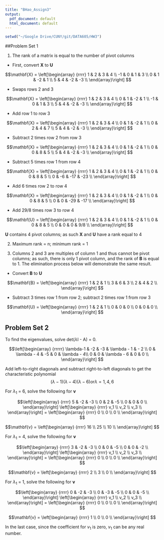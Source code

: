 ```yaml
---
title: "BHao_Assign3"
output:
  pdf_document: default
  html_document: default
---
```


```r
setwd("~/Google Drive/CUNY/git/DATA605/HW3")
```

##Problem Set 1  

1) The rank of a matrix is equal to the number of pivot columns  

* First, convert **X** to **U**  

$$\mathbf{X} = \left[\begin{array}
{rrrr}
1 & 2 & 3 & 4 \\
-1 & 0 & 1 & 3 \\
0 & 1 & -2 & 1 \\
5 & 4 & -2 & -3 \\
\end{array}\right]
$$

* Swaps rows 2 and 3  

$$\mathbf{X} = \left[\begin{array}
{rrrr}
1 & 2 & 3 & 4 \\
0 & 1 & -2 & 1 \\
-1 & 0 & 1 & 3 \\
5 & 4 & -2 & -3 \\
\end{array}\right]
$$

* Add row 1 to row 3  

$$\mathbf{X} = \left[\begin{array}
{rrrr}
1 & 2 & 3 & 4 \\
0 & 1 & -2 & 1 \\
0 & 2 & 4 & 7 \\
5 & 4 & -2 & -3 \\
\end{array}\right]
$$

* Subtract 2 times row 2 from row 3  

$$\mathbf{X} = \left[\begin{array}
{rrrr}
1 & 2 & 3 & 4 \\
0 & 1 & -2 & 1 \\
0 & 0 & 8 & 5 \\
5 & 4 & -2 & -3 \\
\end{array}\right]
$$

* Subtract 5 times row 1 from row 4  

$$\mathbf{X} = \left[\begin{array}
{rrrr}
1 & 2 & 3 & 4 \\
0 & 1 & -2 & 1 \\
0 & 0 & 8 & 5 \\
0 & -6 & -17 & -23 \\
\end{array}\right]
$$

* Add 6 times row 2 to row 4  

$$\mathbf{X} = \left[\begin{array}
{rrrr}
1 & 2 & 3 & 4 \\
0 & 1 & -2 & 1 \\
0 & 0 & 8 & 5 \\
0 & 0 & -29 & -17 \\
\end{array}\right]
$$

* Add 29/8 times row 3 to row 4  

$$\mathbf{U} = \left[\begin{array}
{rrrr}
1 & 2 & 3 & 4 \\
0 & 1 & -2 & 1 \\
0 & 0 & 8 & 5 \\
0 & 0 & 0 & 9/8 \\
\end{array}\right]
$$

**U** contains 4 pivot columns; as such **X** and **U** have a rank equal to 4  

2) Maximum rank = n; minimum rank = 1  

3) Columns 2 and 3 are multiples of column 1 and thus cannot be pivot columns; as such, there is only 1 pivot column, and the rank of **B** is equal to 1. The elimination process below will demonstrate the same result.   

* Convert **B** to **U**  

$$\mathbf{B} = \left[\begin{array}
{rrrr}
1 & 2 & 1 \\
3 & 6 & 3 \\
2 & 4 & 2 \\
\end{array}\right]
$$

* Subtract 3 times row 1 from row 2; subtract 2 times row 1 from row 3  

$$\mathbf{U} = \left[\begin{array}
{rrrr}
1 & 2 & 1 \\
0 & 0 & 0 \\
0 & 0 & 0 \\
\end{array}\right]
$$

## Problem Set 2  

To find the eigenvalues, solve det($\lambda$I - A) = 0.   

$$\left[\begin{array}
{rrrrr}
\lambda-1 & -2 & -3 & \lambda - 1 & - 2 \\
0 & \lambda - 4 & -5 & 0 & \lambda - 4\\
0 & 0 & \lambda - 6 & 0 & 0 \\
\end{array}\right]
$$

Add left-to-right diagonals and subtract right-to-left diagonals to get the characteristic polynomial $$(\lambda - 1) (\lambda - 4) (\lambda - 6) or \lambda = 1, 4, 6$$

For $\lambda_1$ = 6, solve the following for **v**  

$$\left[\begin{array}
{rrrr}
5 & -2 & -3 \\
0 & 2 & -5 \\
0 & 0 & 0 \\
\end{array}\right]
\left[\begin{array}
{rrrr}
v_1 \\
v_2 \\
v_3 \\
\end{array}\right]
=
\left[\begin{array}
{rrrr}
0 \\
0 \\
0 \\
\end{array}\right]
$$

$$\mathbf{v} = \left[\begin{array}
{rrrr}
16 \\
25 \\
10 \\
\end{array}\right]
$$

For $\lambda_1$ = 4, solve the following for **v**  

$$\left[\begin{array}
{rrrr}
3 & -2 & -3 \\
0 & 0 & -5 \\
0 & 0 & -2 \\
\end{array}\right]
\left[\begin{array}
{rrrr}
v_1 \\
v_2 \\
v_3 \\
\end{array}\right]
=
\left[\begin{array}
{rrrr}
0 \\
0 \\
0 \\
\end{array}\right]
$$

$$\mathbf{v} = \left[\begin{array}
{rrrr}
2 \\
3 \\
0 \\
\end{array}\right]
$$

For $\lambda_1$ = 1, solve the following for **v**  

$$\left[\begin{array}
{rrrr}
0 & -2 & -3 \\
0 & -3 & -5 \\
0 & 0 & -5 \\
\end{array}\right]
\left[\begin{array}
{rrrr}
v_1 \\
v_2 \\
v_3 \\
\end{array}\right]
=
\left[\begin{array}
{rrrr}
0 \\
0 \\
0 \\
\end{array}\right]
$$

$$\mathbf{v} = \left[\begin{array}
{rrrr}
1 \\
0 \\
0 \\
\end{array}\right]
$$

In the last case, since the coefficient for $v_1$ is zero, $v_1$ can be any real number.  
